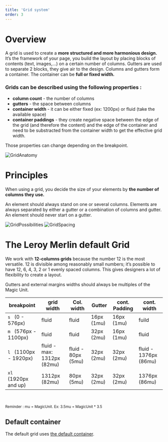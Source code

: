 ```yaml
---
title: 'Grid system'
order: 3
---
```


# Overview

A grid is used to create a **more structured and more harmonious design.** It’s the framework of your page, you build the layout by placing blocks of contents (text, images,…) on a certain number of columns.
Gutters are used to separate 2 blocks, they give air to the design.
Columns and gutters form a container. The container can be **full or fixed width.**

### Grids can be described using the following properties :

- **column count** - the number of columns
- **gutters** - the space between columns
- **container width** - it can be either fixed (ex: 1200px) or fluid (take the available space)
- **container paddings** - they create negative space between the edge of the grid (and therefore the content) and the edge of the container and need to be substracted from the container width to get the effective grid width.

Those properties can change depending on the breakpoint.

![GridAnatomy](GridAnatomy.png)

# Principles

When using a grid, you decide the size of your elements by **the number of columns they use.**

<HintItem>
    An element should always stand on one or several columns.
</HintItem>
<HintItem>
    Elements are always separated by either a gutter or a combination of columns and gutter.
</HintItem>
<HintItem dont>
    An element should never start on a gutter.
</HintItem>

<br />

![GridPossibilities](GridPossibilities.png)
![GridSpacing](GridSpacing.png)

# The Leroy Merlin default Grid

We work with **12-columns grids** because the number 12 is the most versatile. 12 is divisible among reasonably small numbers; it’s possible to have 12, 6, 4, 3, 2 or 1 evenly spaced columns. This gives designers a lot of flexibility to create a layout.

<HintItem>
    Gutters and external margins widths should always be multiples of the Magic Unit.
</HintItem>

<br />

| breakpoint                   | grid width                 | Col. width         | Gutter     | cont. Padding | cont. width           |
| ---------------------------- | -------------------------- | ------------------ | ---------- | ------------- | --------------------- |
| `s` &nbsp; (0 - 576px)       | fluid                      | fluid              | 16px (1mu) | 16px (1mu)    | fuild                 |
| `m` &nbsp; (576px - 1100px)  | fluid                      | fluid              | 32px (2mu) | 16px (1mu)    | fluid                 |
| `l` &nbsp; (1100px - 1920px) | fluid - max: 1312px (82mu) | fluid - 80px (5mu) | 32px (2mu) | 32px (2mu)    | fluid - 1376px (86mu) |
| `xl` &nbsp; (1920px and up)  | 1312px (82mu)              | 80px (5mu)         | 32px (2mu) | 32px (2mu)    | 1376px (86mu)         |

<br />

<small>Reminder : mu = MagicUnit. Ex: 3.5mu = MagicUnit \* 3.5</small>

## Default container

The default grid uses [the default container](/Foundations/Layout/Container/).

<br />
